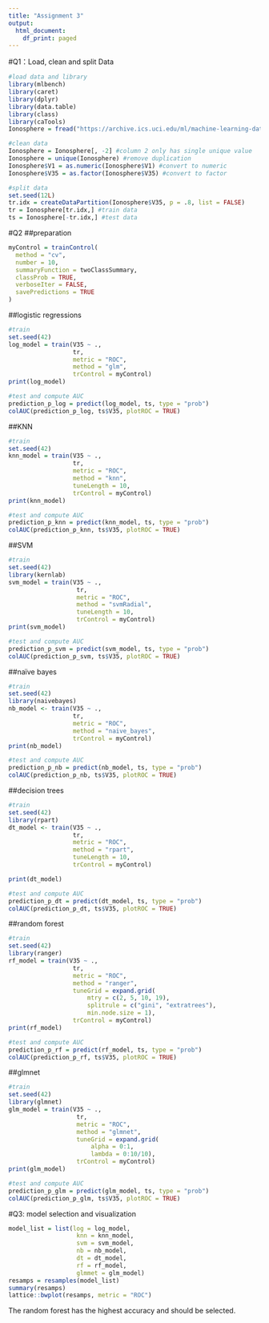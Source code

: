 ```yaml
---
title: "Assignment 3"
output:
  html_document:
    df_print: paged
---
```


#Q1：Load, clean and split Data
```r
#load data and library
library(mlbench)
library(caret)
library(dplyr)
library(data.table)
library(class)
library(caTools)
Ionosphere = fread("https://archive.ics.uci.edu/ml/machine-learning-databases/ionosphere/ionosphere.data")

#clean data
Ionosphere = Ionosphere[, -2] #column 2 only has single unique value
Ionosphere = unique(Ionosphere) #remove duplication
Ionosphere$V1 = as.numeric(Ionosphere$V1) #convert to numeric
Ionosphere$V35 = as.factor(Ionosphere$V35) #convert to factor

#split data
set.seed(12L)
tr.idx = createDataPartition(Ionosphere$V35, p = .8, list = FALSE)
tr = Ionosphere[tr.idx,] #train data
ts = Ionosphere[-tr.idx,] #test data
```


#Q2
##preparation
```r

myControl = trainControl(
  method = "cv",
  number = 10,
  summaryFunction = twoClassSummary,
  classProb = TRUE,
  verboseIter = FALSE,
  savePredictions = TRUE
)
```

##logistic regressions
```r
#train
set.seed(42)
log_model = train(V35 ~ ., 
                  tr, 
                  metric = "ROC",
                  method = "glm", 
                  trControl = myControl)
print(log_model)

#test and compute AUC
prediction_p_log = predict(log_model, ts, type = "prob")
colAUC(prediction_p_log, ts$V35, plotROC = TRUE)


```

##KNN
```r
#train
set.seed(42)
knn_model = train(V35 ~ .,
                  tr,
                  metric = "ROC",
                  method = "knn",
                  tuneLength = 10,
                  trControl = myControl)
print(knn_model)

#test and compute AUC
prediction_p_knn = predict(knn_model, ts, type = "prob")
colAUC(prediction_p_knn, ts$V35, plotROC = TRUE)

```


##SVM
```r
#train
set.seed(42)
library(kernlab) 
svm_model = train(V35 ~ .,
                   tr,
                   metric = "ROC",
                   method = "svmRadial",
                   tuneLength = 10,
                   trControl = myControl)
print(svm_model)

#test and compute AUC
prediction_p_svm = predict(svm_model, ts, type = "prob")
colAUC(prediction_p_svm, ts$V35, plotROC = TRUE)

```

##naïve bayes
```r
#train
set.seed(42)
library(naivebayes)
nb_model <- train(V35 ~ .,
                  tr,
                  metric = "ROC",
                  method = "naive_bayes",
                  trControl = myControl)
print(nb_model)

#test and compute AUC
prediction_p_nb = predict(nb_model, ts, type = "prob")
colAUC(prediction_p_nb, ts$V35, plotROC = TRUE)

```

##decision trees
```r
#train
set.seed(42)
library(rpart)
dt_model <- train(V35 ~ .,
                  tr,
                  metric = "ROC",
                  method = "rpart",
                  tuneLength = 10,
                  trControl = myControl)

print(dt_model)

#test and compute AUC
prediction_p_dt = predict(dt_model, ts, type = "prob")
colAUC(prediction_p_dt, ts$V35, plotROC = TRUE)
```

##random forest
```r
#train
set.seed(42)
library(ranger)
rf_model = train(V35 ~ .,
                  tr,
                  metric = "ROC",
                  method = "ranger",
                  tuneGrid = expand.grid(
                      mtry = c(2, 5, 10, 19),
                      splitrule = c("gini", "extratrees"),
                      min.node.size = 1),
                  trControl = myControl)
print(rf_model)

#test and compute AUC
prediction_p_rf = predict(rf_model, ts, type = "prob")
colAUC(prediction_p_rf, ts$V35, plotROC = TRUE)

```

##glmnet
```r
#train
set.seed(42)
library(glmnet)
glm_model = train(V35 ~ .,
                   tr,
                   metric = "ROC",
                   method = "glmnet",
                   tuneGrid = expand.grid(
                       alpha = 0:1,
                       lambda = 0:10/10),
                   trControl = myControl)
print(glm_model)

#test and compute AUC
prediction_p_glm = predict(glm_model, ts, type = "prob")
colAUC(prediction_p_glm, ts$V35, plotROC = TRUE)
```

#Q3: model selection and visualization
```r
model_list = list(log = log_model,
                   knn = knn_model,
                   svm = svm_model,
                   nb = nb_model,
                   dt = dt_model,
                   rf = rf_model,
                   glmmet = glm_model)
resamps = resamples(model_list)
summary(resamps)
lattice::bwplot(resamps, metric = "ROC")
```
The random forest has the highest accuracy and should be selected.
